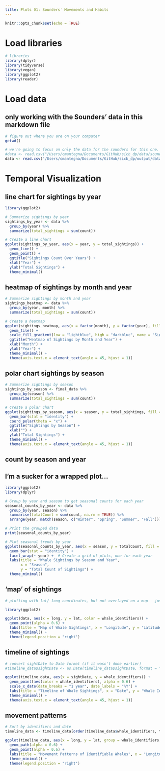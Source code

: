 ```yaml
---
title: Plots 01: Sounders' Movements and Habits
---
```


```r
knitr::opts_chunk$set(echo = TRUE)
```

# Load libraries

```r

# libraries
library(dplyr)
library(tidyverse)
library(vegan)
library(ggplot2)
library(reader)

```

# Load data
## only working with the Sounders' data in this markdown file

```r

# figure out where you are on your computer
getwd()

# we're going to focus on only the data for the sounders for this one. Note you'll need to change the file path to match where it is on your computer
#data <- read.csv("/Users/cmantegna/Documents/GitHub/sicb_dp/data/sounders.csv")
data <- read.csv("/Users/cmantegna/Documents/GitHub/sicb_dp/output/data_adjusted/sounders_added_rows.csv")

```

# Temporal Visualization
## line chart for sightings by year
```r

library(ggplot2)

# Summarize sightings by year
sightings_by_year <- data %>%
  group_by(year) %>%
  summarize(total_sightings = sum(count))

# Create a line chart
ggplot(sightings_by_year, aes(x = year, y = total_sightings)) +
  geom_line() +
  geom_point() +
  ggtitle("Sightings Count Over Years") +
  xlab("Year") +
  ylab("Total Sightings") +
  theme_minimal()

```

## heatmap of sightings by month and year
```r

# Summarize sightings by month and year
sightings_heatmap <- data %>%
  group_by(year, month) %>%
  summarize(total_sightings = sum(count))

# Create a heatmap
ggplot(sightings_heatmap, aes(x = factor(month), y = factor(year), fill = total_sightings)) +
  geom_tile() +
  scale_fill_gradient(low = "lightblue", high = "darkblue", name = "Sightings") +
  ggtitle("Heatmap of Sightings by Month and Year") +
  xlab("Month") +
  ylab("Year") +
  theme_minimal() +
  theme(axis.text.x = element_text(angle = 45, hjust = 1))

```

## polar chart sightings by season
```r

# Summarize sightings by season
sightings_by_season <- final_data %>%
  group_by(season) %>%
  summarize(total_sightings = sum(count))

# Create a polar chart
ggplot(sightings_by_season, aes(x = season, y = total_sightings, fill = season)) +
  geom_bar(stat = "identity") +
  coord_polar(theta = "x") +
  ggtitle("Sightings by Season") +
  xlab("") +
  ylab("Total Sightings") +
  theme_minimal() +
  theme(axis.text.x = element_text(angle = 45, hjust = 1))

```

## count by season and year
## I'm a sucker for a wrapped plot...
```r

library(ggplot2)
library(dplyr)

# Group by year and season to get seasonal counts for each year
seasonal_counts_by_year <- data %>%
  group_by(year, season) %>%
  summarise(totalCount = sum(count, na.rm = TRUE)) %>%
  arrange(year, match(season, c("Winter", "Spring", "Summer", "Fall")))

# Print the grouped data
print(seasonal_counts_by_year)

# Plot seasonal trends by year
ggplot(seasonal_counts_by_year, aes(x = season, y = totalCount, fill = season)) +
  geom_bar(stat = "identity") +
  facet_wrap(~ year) +  # Create a grid of plots, one for each year
  labs(title = "Whale Sightings by Season and Year",
       x = "Season",
       y = "Total Count of Sightings") +
  theme_minimal()

```



## 'map' of sightings

```r

# plotting with lat/ long coordinates, but not overlayed on a map - just want to see what it looks like

library(ggplot2)

ggplot(data, aes(x = long, y = lat, color = whale_identifiers)) +
  geom_point(alpha = 0.6) +
  labs(title = "Map of Whale Sightings", x = "Longitude", y = "Latitude", color = "Whale Identifiers") +
  theme_minimal() +
  theme(legend.position = "right")

```

## timeline of sightings

```r

# convert sightDate to Date format (if it wasn't done earlier)
#timeline_data$sightDate <- as.Date(timeline_data$sightDate, format = "%m/%d/%y")

ggplot(timeline_data, aes(x = sightDate, y = whale_identifiers)) +
  geom_point(aes(color = whale_identifiers), alpha = 0.6) +
  scale_x_date(date_breaks = "1 year", date_labels = "%Y") +
  labs(title = "Timeline of Whale Sightings", x = "Date", y = "Whale Identifiers", color = "Whale Identifiers") +
  theme_minimal() +
  theme(axis.text.x = element_text(angle = 45, hjust = 1))

```

## movement patterns

```r

# Sort by identifiers and date
timeline_data <- timeline_data[order(timeline_data$whale_identifiers, timeline_data$sightDate), ]

ggplot(timeline_data, aes(x = long, y = lat, group = whale_identifiers, color = whale_identifiers)) +
  geom_path(alpha = 0.6) +
  geom_point(alpha = 0.6) +
  labs(title = "Movement Patterns of Identifiable Whales", x = "Longitude", y = "Latitude", color = "Whale Identifiers") +
  theme_minimal() +
  theme(legend.position = "right")

```
